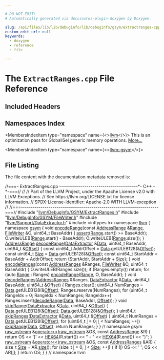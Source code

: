 ```yaml
---

# DO NOT EDIT!
# Automatically generated via docusaurus-plugin-doxygen by Doxygen.

slug: /api/files/lib/lib/debuginfo/lib/debuginfo/gsym/extractranges-cpp
custom_edit_url: null
keywords:
  - doxygen
  - reference
  - file

---
```





# The `ExtractRanges.cpp` File Reference

<DoxygenPage pluginConfig={pluginConfig}>



## Included Headers

<IncludesList>
<IncludesListItem
  filePath="llvm/DebugInfo/GSYM/ExtractRanges.h"
  permalink="/docs/api/files/include/include/llvm/include/llvm/debuginfo/include/llvm/debuginfo/gsym/extractranges-h"
  isLocal="true" />
<IncludesListItem
  filePath="llvm/DebugInfo/GSYM/FileWriter.h"
  permalink="/docs/api/files/include/include/llvm/include/llvm/debuginfo/include/llvm/debuginfo/gsym/filewriter-h"
  isLocal="true" />
<IncludesListItem
  filePath="llvm/Support/DataExtractor.h"
  permalink="/docs/api/files/include/include/llvm/include/llvm/support/dataextractor-h"
  isLocal="true" />
<IncludesListItem
  filePath="inttypes.h"
  permalink=""
  isLocal="false" />
</IncludesList>

## Namespaces Index

<MembersIndex>

<MembersIndexItem
  type="namespace"
  name={<><a href="/docs/api/namespaces/llvm">llvm</a></>}>
This is an optimization pass for GlobalISel generic memory operations. <a href="/docs/api/namespaces/llvm/#details">More...</a>
</MembersIndexItem>

<MembersIndexItem
  type="namespace"
  name={<><a href="/docs/api/namespaces/llvm/gsym">llvm::gsym</a></>}>
</MembersIndexItem>

</MembersIndex>


## File Listing

The file content with the documentation metadata removed is:

<ProgramListing>

<Link id="l00001" /><CodeLine lineNumber="1"><span class="doxyHighlightComment">//===- ExtractRanges.cpp ----------------------------------------&#42;- C++ -&#42;-===//</span></CodeLine>
<Link id="l00002" /><CodeLine lineNumber="2"><span class="doxyHighlightComment">//</span></CodeLine>
<Link id="l00003" /><CodeLine lineNumber="3"><span class="doxyHighlightComment">// Part of the LLVM Project, under the Apache License v2.0 with LLVM Exceptions.</span></CodeLine>
<Link id="l00004" /><CodeLine lineNumber="4"><span class="doxyHighlightComment">// See https://llvm.org/LICENSE.txt for license information.</span></CodeLine>
<Link id="l00005" /><CodeLine lineNumber="5"><span class="doxyHighlightComment">// SPDX-License-Identifier: Apache-2.0 WITH LLVM-exception</span></CodeLine>
<Link id="l00006" /><CodeLine lineNumber="6"><span class="doxyHighlightComment">//</span></CodeLine>
<Link id="l00007" /><CodeLine lineNumber="7"><span class="doxyHighlightComment">//===----------------------------------------------------------------------===//</span></CodeLine>
<Link id="l00008" /><CodeLine lineNumber="8"></CodeLine>
<Link id="l00009" /><CodeLine lineNumber="9"><span class="doxyHighlightPreprocessor">#include &quot;<a href="/docs/api/files/include/include/llvm/include/llvm/debuginfo/include/llvm/debuginfo/gsym/extractranges-h">llvm/DebugInfo/GSYM/ExtractRanges.h</a>&quot;</span></CodeLine>
<Link id="l00010" /><CodeLine lineNumber="10"><span class="doxyHighlightPreprocessor">#include &quot;<a href="/docs/api/files/include/include/llvm/include/llvm/debuginfo/include/llvm/debuginfo/gsym/filewriter-h">llvm/DebugInfo/GSYM/FileWriter.h</a>&quot;</span></CodeLine>
<Link id="l00011" /><CodeLine lineNumber="11"><span class="doxyHighlightPreprocessor">#include &quot;<a href="/docs/api/files/include/include/llvm/include/llvm/support/dataextractor-h">llvm/Support/DataExtractor.h</a>&quot;</span></CodeLine>
<Link id="l00012" /><CodeLine lineNumber="12"><span class="doxyHighlightPreprocessor">#include &lt;inttypes.h&gt;</span></CodeLine>
<Link id="l00013" /><CodeLine lineNumber="13"></CodeLine>
<Link id="l00014" /><CodeLine lineNumber="14"><span class="doxyHighlightKeyword">namespace </span><span class="doxyHighlight"><a href="/docs/api/namespaces/llvm">llvm</a> &#123;</span></CodeLine>
<Link id="l00015" /><CodeLine lineNumber="15"><span class="doxyHighlightKeyword">namespace </span><span class="doxyHighlight"><a href="/docs/api/namespaces/llvm/gsym">gsym</a> &#123;</span></CodeLine>
<Link id="l00016" /><CodeLine lineNumber="16"></CodeLine>
<Link id="l00017" /><CodeLine lineNumber="17" lineLink="/docs/api/namespaces/llvm/gsym/#aae0fb6ac4ef14777e86b4e79350ae013"><span class="doxyHighlightKeywordType">void</span><span class="doxyHighlight"> <a href="/docs/api/namespaces/llvm/gsym/#aae0fb6ac4ef14777e86b4e79350ae013">encodeRange</a>(</span><span class="doxyHighlightKeyword">const</span><span class="doxyHighlight"> <a href="/docs/api/classes/llvm/addressrange">AddressRange</a> &amp;<a href="/docs/api/files/lib/lib/target/lib/target/nvptx/nvvmintrrange-cpp/#a34bd74317e3f04bfc4318c2d1a470877">Range</a>, <a href="/docs/api/classes/llvm/gsym/filewriter">FileWriter</a> &amp;O, uint64&#95;t BaseAddr) &#123;</span></CodeLine>
<Link id="l00018" /><CodeLine lineNumber="18"><span class="doxyHighlight">  <a href="/docs/api/files/lib/lib/target/lib/target/amdgpu/silowercontrolflow-cpp/#a4868c5d81c5ccc98c47aeab6244346a0">assert</a>(<a href="/docs/api/files/lib/lib/target/lib/target/nvptx/nvvmintrrange-cpp/#a34bd74317e3f04bfc4318c2d1a470877">Range</a>.start() &gt;= BaseAddr);</span></CodeLine>
<Link id="l00019" /><CodeLine lineNumber="19"><span class="doxyHighlight">  O.writeULEB(<a href="/docs/api/files/lib/lib/target/lib/target/nvptx/nvvmintrrange-cpp/#a34bd74317e3f04bfc4318c2d1a470877">Range</a>.start() - BaseAddr);</span></CodeLine>
<Link id="l00020" /><CodeLine lineNumber="20"><span class="doxyHighlight">  O.writeULEB(<a href="/docs/api/files/lib/lib/target/lib/target/nvptx/nvvmintrrange-cpp/#a34bd74317e3f04bfc4318c2d1a470877">Range</a>.size());</span></CodeLine>
<Link id="l00021" /><CodeLine lineNumber="21"><span class="doxyHighlight">&#125;</span></CodeLine>
<Link id="l00022" /><CodeLine lineNumber="22"></CodeLine>
<Link id="l00023" /><CodeLine lineNumber="23" lineLink="/docs/api/namespaces/llvm/gsym/#a0c0499e91b2ffe8a47e385d0ec63d293"><span class="doxyHighlight"><a href="/docs/api/classes/llvm/addressrange">AddressRange</a> <a href="/docs/api/namespaces/llvm/gsym/#a0c0499e91b2ffe8a47e385d0ec63d293">decodeRange</a>(<a href="/docs/api/classes/llvm/dataextractor">DataExtractor</a> &amp;<a href="/docs/api/namespaces/llvm/#aa20539e89704d20b98b97e9c3feac934">Data</a>, uint64&#95;t BaseAddr,</span></CodeLine>
<Link id="l00024" /><CodeLine lineNumber="24"><span class="doxyHighlight">                         uint64&#95;t &amp;<a href="/docs/api/namespaces/llvm/#a05f5b9a11bdcc5feba62899f95dcf878a3134224cba2545bc57954d3b072aebb4">Offset</a>) &#123;</span></CodeLine>
<Link id="l00025" /><CodeLine lineNumber="25"><span class="doxyHighlight">  </span><span class="doxyHighlightKeyword">const</span><span class="doxyHighlight"> uint64&#95;t AddrOffset = <a href="/docs/api/namespaces/llvm/#aa20539e89704d20b98b97e9c3feac934">Data</a>.getULEB128(&amp;<a href="/docs/api/namespaces/llvm/#a05f5b9a11bdcc5feba62899f95dcf878a3134224cba2545bc57954d3b072aebb4">Offset</a>);</span></CodeLine>
<Link id="l00026" /><CodeLine lineNumber="26"><span class="doxyHighlight">  </span><span class="doxyHighlightKeyword">const</span><span class="doxyHighlight"> uint64&#95;t <a href="/docs/api/files/lib/lib/analysis/inlineorder-cpp/#a7ee6f0cb51c3b9056199e9a0001fe8c3a6f6cb72d544962fa333e2e34ce64f719">Size</a> = <a href="/docs/api/namespaces/llvm/#aa20539e89704d20b98b97e9c3feac934">Data</a>.getULEB128(&amp;<a href="/docs/api/namespaces/llvm/#a05f5b9a11bdcc5feba62899f95dcf878a3134224cba2545bc57954d3b072aebb4">Offset</a>);</span></CodeLine>
<Link id="l00027" /><CodeLine lineNumber="27"><span class="doxyHighlight">  </span><span class="doxyHighlightKeyword">const</span><span class="doxyHighlight"> uint64&#95;t StartAddr = BaseAddr + AddrOffset;</span></CodeLine>
<Link id="l00028" /><CodeLine lineNumber="28"></CodeLine>
<Link id="l00029" /><CodeLine lineNumber="29"><span class="doxyHighlight">  </span><span class="doxyHighlightKeywordFlow">return</span><span class="doxyHighlight"> &#123;StartAddr, StartAddr + <a href="/docs/api/files/lib/lib/analysis/inlineorder-cpp/#a7ee6f0cb51c3b9056199e9a0001fe8c3a6f6cb72d544962fa333e2e34ce64f719">Size</a>&#125;;</span></CodeLine>
<Link id="l00030" /><CodeLine lineNumber="30"><span class="doxyHighlight">&#125;</span></CodeLine>
<Link id="l00031" /><CodeLine lineNumber="31"></CodeLine>
<Link id="l00032" /><CodeLine lineNumber="32" lineLink="/docs/api/namespaces/llvm/gsym/#a1457a01526b6335c882eccf768d2359b"><span class="doxyHighlightKeywordType">void</span><span class="doxyHighlight"> <a href="/docs/api/namespaces/llvm/gsym/#a1457a01526b6335c882eccf768d2359b">encodeRanges</a>(</span><span class="doxyHighlightKeyword">const</span><span class="doxyHighlight"> <a href="/docs/api/classes/llvm/addressranges">AddressRanges</a> &amp;Ranges, <a href="/docs/api/classes/llvm/gsym/filewriter">FileWriter</a> &amp;O,</span></CodeLine>
<Link id="l00033" /><CodeLine lineNumber="33"><span class="doxyHighlight">                  uint64&#95;t BaseAddr) &#123;</span></CodeLine>
<Link id="l00034" /><CodeLine lineNumber="34"><span class="doxyHighlight">  O.writeULEB(Ranges.size());</span></CodeLine>
<Link id="l00035" /><CodeLine lineNumber="35"><span class="doxyHighlight">  </span><span class="doxyHighlightKeywordFlow">if</span><span class="doxyHighlight"> (Ranges.empty())</span></CodeLine>
<Link id="l00036" /><CodeLine lineNumber="36"><span class="doxyHighlight">    </span><span class="doxyHighlightKeywordFlow">return</span><span class="doxyHighlight">;</span></CodeLine>
<Link id="l00037" /><CodeLine lineNumber="37"><span class="doxyHighlight">  </span><span class="doxyHighlightKeywordFlow">for</span><span class="doxyHighlight"> (</span><span class="doxyHighlightKeyword">auto</span><span class="doxyHighlight"> <a href="/docs/api/files/lib/lib/target/lib/target/nvptx/nvvmintrrange-cpp/#a34bd74317e3f04bfc4318c2d1a470877">Range</a> : Ranges)</span></CodeLine>
<Link id="l00038" /><CodeLine lineNumber="38"><span class="doxyHighlight">    <a href="/docs/api/namespaces/llvm/gsym/#aae0fb6ac4ef14777e86b4e79350ae013">encodeRange</a>(<a href="/docs/api/files/lib/lib/target/lib/target/nvptx/nvvmintrrange-cpp/#a34bd74317e3f04bfc4318c2d1a470877">Range</a>, O, BaseAddr);</span></CodeLine>
<Link id="l00039" /><CodeLine lineNumber="39"><span class="doxyHighlight">&#125;</span></CodeLine>
<Link id="l00040" /><CodeLine lineNumber="40"></CodeLine>
<Link id="l00041" /><CodeLine lineNumber="41" lineLink="/docs/api/namespaces/llvm/gsym/#a633a66f4b93fb7bdf56cac67cd76ffd5"><span class="doxyHighlightKeywordType">void</span><span class="doxyHighlight"> <a href="/docs/api/namespaces/llvm/gsym/#a633a66f4b93fb7bdf56cac67cd76ffd5">decodeRanges</a>(<a href="/docs/api/classes/llvm/addressranges">AddressRanges</a> &amp;Ranges, <a href="/docs/api/classes/llvm/dataextractor">DataExtractor</a> &amp;<a href="/docs/api/namespaces/llvm/#aa20539e89704d20b98b97e9c3feac934">Data</a>, uint64&#95;t BaseAddr,</span></CodeLine>
<Link id="l00042" /><CodeLine lineNumber="42"><span class="doxyHighlight">                  uint64&#95;t &amp;<a href="/docs/api/namespaces/llvm/#a05f5b9a11bdcc5feba62899f95dcf878a3134224cba2545bc57954d3b072aebb4">Offset</a>) &#123;</span></CodeLine>
<Link id="l00043" /><CodeLine lineNumber="43"><span class="doxyHighlight">  Ranges.clear();</span></CodeLine>
<Link id="l00044" /><CodeLine lineNumber="44"><span class="doxyHighlight">  uint64&#95;t NumRanges = <a href="/docs/api/namespaces/llvm/#aa20539e89704d20b98b97e9c3feac934">Data</a>.getULEB128(&amp;<a href="/docs/api/namespaces/llvm/#a05f5b9a11bdcc5feba62899f95dcf878a3134224cba2545bc57954d3b072aebb4">Offset</a>);</span></CodeLine>
<Link id="l00045" /><CodeLine lineNumber="45"><span class="doxyHighlight">  Ranges.reserve(NumRanges);</span></CodeLine>
<Link id="l00046" /><CodeLine lineNumber="46"><span class="doxyHighlight">  </span><span class="doxyHighlightKeywordFlow">for</span><span class="doxyHighlight"> (uint64&#95;t RangeIdx = 0; RangeIdx &lt; NumRanges; RangeIdx++)</span></CodeLine>
<Link id="l00047" /><CodeLine lineNumber="47"><span class="doxyHighlight">    Ranges.insert(<a href="/docs/api/namespaces/llvm/gsym/#a0c0499e91b2ffe8a47e385d0ec63d293">decodeRange</a>(<a href="/docs/api/namespaces/llvm/#aa20539e89704d20b98b97e9c3feac934">Data</a>, BaseAddr, <a href="/docs/api/namespaces/llvm/#a05f5b9a11bdcc5feba62899f95dcf878a3134224cba2545bc57954d3b072aebb4">Offset</a>));</span></CodeLine>
<Link id="l00048" /><CodeLine lineNumber="48"><span class="doxyHighlight">&#125;</span></CodeLine>
<Link id="l00049" /><CodeLine lineNumber="49"></CodeLine>
<Link id="l00050" /><CodeLine lineNumber="50" lineLink="/docs/api/namespaces/llvm/gsym/#ab9300a0d565311c1e9b0ecd92d6a9950"><span class="doxyHighlightKeywordType">void</span><span class="doxyHighlight"> <a href="/docs/api/namespaces/llvm/gsym/#ab9300a0d565311c1e9b0ecd92d6a9950">skipRange</a>(<a href="/docs/api/classes/llvm/dataextractor">DataExtractor</a> &amp;<a href="/docs/api/namespaces/llvm/#aa20539e89704d20b98b97e9c3feac934">Data</a>, uint64&#95;t &amp;<a href="/docs/api/namespaces/llvm/#a05f5b9a11bdcc5feba62899f95dcf878a3134224cba2545bc57954d3b072aebb4">Offset</a>) &#123;</span></CodeLine>
<Link id="l00051" /><CodeLine lineNumber="51"><span class="doxyHighlight">  <a href="/docs/api/namespaces/llvm/#aa20539e89704d20b98b97e9c3feac934">Data</a>.getULEB128(&amp;<a href="/docs/api/namespaces/llvm/#a05f5b9a11bdcc5feba62899f95dcf878a3134224cba2545bc57954d3b072aebb4">Offset</a>);</span></CodeLine>
<Link id="l00052" /><CodeLine lineNumber="52"><span class="doxyHighlight">  <a href="/docs/api/namespaces/llvm/#aa20539e89704d20b98b97e9c3feac934">Data</a>.getULEB128(&amp;<a href="/docs/api/namespaces/llvm/#a05f5b9a11bdcc5feba62899f95dcf878a3134224cba2545bc57954d3b072aebb4">Offset</a>);</span></CodeLine>
<Link id="l00053" /><CodeLine lineNumber="53"><span class="doxyHighlight">&#125;</span></CodeLine>
<Link id="l00054" /><CodeLine lineNumber="54"></CodeLine>
<Link id="l00055" /><CodeLine lineNumber="55" lineLink="/docs/api/namespaces/llvm/gsym/#a737818489808bd60446fcf82c7946f5e"><span class="doxyHighlight">uint64&#95;t <a href="/docs/api/namespaces/llvm/gsym/#a737818489808bd60446fcf82c7946f5e">skipRanges</a>(<a href="/docs/api/classes/llvm/dataextractor">DataExtractor</a> &amp;<a href="/docs/api/namespaces/llvm/#aa20539e89704d20b98b97e9c3feac934">Data</a>, uint64&#95;t &amp;<a href="/docs/api/namespaces/llvm/#a05f5b9a11bdcc5feba62899f95dcf878a3134224cba2545bc57954d3b072aebb4">Offset</a>) &#123;</span></CodeLine>
<Link id="l00056" /><CodeLine lineNumber="56"><span class="doxyHighlight">  uint64&#95;t NumRanges = <a href="/docs/api/namespaces/llvm/#aa20539e89704d20b98b97e9c3feac934">Data</a>.getULEB128(&amp;<a href="/docs/api/namespaces/llvm/#a05f5b9a11bdcc5feba62899f95dcf878a3134224cba2545bc57954d3b072aebb4">Offset</a>);</span></CodeLine>
<Link id="l00057" /><CodeLine lineNumber="57"><span class="doxyHighlight">  </span><span class="doxyHighlightKeywordFlow">for</span><span class="doxyHighlight"> (uint64&#95;t <a href="/docs/api/files/lib/lib/support/md5-cpp/#ac0eafdc9ee161b71e7af98af736952fd">I</a> = 0; <a href="/docs/api/files/lib/lib/support/md5-cpp/#ac0eafdc9ee161b71e7af98af736952fd">I</a> &lt; NumRanges; ++<a href="/docs/api/files/lib/lib/support/md5-cpp/#ac0eafdc9ee161b71e7af98af736952fd">I</a>)</span></CodeLine>
<Link id="l00058" /><CodeLine lineNumber="58"><span class="doxyHighlight">    <a href="/docs/api/namespaces/llvm/gsym/#ab9300a0d565311c1e9b0ecd92d6a9950">skipRange</a>(<a href="/docs/api/namespaces/llvm/#aa20539e89704d20b98b97e9c3feac934">Data</a>, <a href="/docs/api/namespaces/llvm/#a05f5b9a11bdcc5feba62899f95dcf878a3134224cba2545bc57954d3b072aebb4">Offset</a>);</span></CodeLine>
<Link id="l00059" /><CodeLine lineNumber="59"><span class="doxyHighlight">  </span><span class="doxyHighlightKeywordFlow">return</span><span class="doxyHighlight"> NumRanges;</span></CodeLine>
<Link id="l00060" /><CodeLine lineNumber="60"><span class="doxyHighlight">&#125;</span></CodeLine>
<Link id="l00061" /><CodeLine lineNumber="61"></CodeLine>
<Link id="l00062" /><CodeLine lineNumber="62"><span class="doxyHighlight">&#125; </span><span class="doxyHighlightComment">// namespace gsym</span></CodeLine>
<Link id="l00063" /><CodeLine lineNumber="63"></CodeLine>
<Link id="l00064" /><CodeLine lineNumber="64" lineLink="/docs/api/namespaces/llvm/#a9b117ff34b6d87ecd6b48c6f10c8e561"><span class="doxyHighlight"><a href="/docs/api/classes/llvm/raw-ostream">raw&#95;ostream</a> &amp;<a href="/docs/api/namespaces/llvm/#ab89f1db02887aa569176f0e29622eb47">operator&lt;&lt;</a>(<a href="/docs/api/classes/llvm/raw-ostream">raw&#95;ostream</a> &amp;OS, </span><span class="doxyHighlightKeyword">const</span><span class="doxyHighlight"> <a href="/docs/api/classes/llvm/addressrange">AddressRange</a> &amp;R) &#123;</span></CodeLine>
<Link id="l00065" /><CodeLine lineNumber="65"><span class="doxyHighlight">  </span><span class="doxyHighlightKeywordFlow">return</span><span class="doxyHighlight"> OS &lt;&lt; </span><span class="doxyHighlightCharLiteral">&#39;&#91;&#39;</span><span class="doxyHighlight"> &lt;&lt; <a href="/docs/api/files/include/include/llvm/include/llvm/debuginfo/include/llvm/debuginfo/gsym/extractranges-h/#abedaa94d52e9958ad4a0d3790d0e4451">HEX64</a>(R.start()) &lt;&lt; </span><span class="doxyHighlightStringLiteral">&quot; - &quot;</span><span class="doxyHighlight"> &lt;&lt; <a href="/docs/api/files/include/include/llvm/include/llvm/debuginfo/include/llvm/debuginfo/gsym/extractranges-h/#abedaa94d52e9958ad4a0d3790d0e4451">HEX64</a>(R.end()) &lt;&lt; </span><span class="doxyHighlightStringLiteral">&quot;)&quot;</span><span class="doxyHighlight">;</span></CodeLine>
<Link id="l00066" /><CodeLine lineNumber="66"><span class="doxyHighlight">&#125;</span></CodeLine>
<Link id="l00067" /><CodeLine lineNumber="67"></CodeLine>
<Link id="l00068" /><CodeLine lineNumber="68" lineLink="/docs/api/namespaces/llvm/#a6ff5af16abef2f212c16d3b905726b57"><span class="doxyHighlight"><a href="/docs/api/classes/llvm/raw-ostream">raw&#95;ostream</a> &amp;<a href="/docs/api/namespaces/llvm/#ab89f1db02887aa569176f0e29622eb47">operator&lt;&lt;</a>(<a href="/docs/api/classes/llvm/raw-ostream">raw&#95;ostream</a> &amp;OS, </span><span class="doxyHighlightKeyword">const</span><span class="doxyHighlight"> <a href="/docs/api/classes/llvm/addressranges">AddressRanges</a> &amp;AR) &#123;</span></CodeLine>
<Link id="l00069" /><CodeLine lineNumber="69"><span class="doxyHighlight">  </span><span class="doxyHighlightKeywordType">size&#95;t</span><span class="doxyHighlight"> <a href="/docs/api/files/lib/lib/analysis/inlineorder-cpp/#a7ee6f0cb51c3b9056199e9a0001fe8c3a6f6cb72d544962fa333e2e34ce64f719">Size</a> = AR.<a href="/docs/api/classes/llvm/addressrangesbase/#af2086278ec5619ea74bad03206627f23">size</a>();</span></CodeLine>
<Link id="l00070" /><CodeLine lineNumber="70"><span class="doxyHighlight">  </span><span class="doxyHighlightKeywordFlow">for</span><span class="doxyHighlight"> (</span><span class="doxyHighlightKeywordType">size&#95;t</span><span class="doxyHighlight"> <a href="/docs/api/files/lib/lib/support/md5-cpp/#ac0eafdc9ee161b71e7af98af736952fd">I</a> = 0; <a href="/docs/api/files/lib/lib/support/md5-cpp/#ac0eafdc9ee161b71e7af98af736952fd">I</a> &lt; <a href="/docs/api/files/lib/lib/analysis/inlineorder-cpp/#a7ee6f0cb51c3b9056199e9a0001fe8c3a6f6cb72d544962fa333e2e34ce64f719">Size</a>; ++<a href="/docs/api/files/lib/lib/support/md5-cpp/#ac0eafdc9ee161b71e7af98af736952fd">I</a>) &#123;</span></CodeLine>
<Link id="l00071" /><CodeLine lineNumber="71"><span class="doxyHighlight">    </span><span class="doxyHighlightKeywordFlow">if</span><span class="doxyHighlight"> (<a href="/docs/api/files/lib/lib/support/md5-cpp/#ac0eafdc9ee161b71e7af98af736952fd">I</a>)</span></CodeLine>
<Link id="l00072" /><CodeLine lineNumber="72"><span class="doxyHighlight">      OS &lt;&lt; </span><span class="doxyHighlightCharLiteral">&#39; &#39;</span><span class="doxyHighlight">;</span></CodeLine>
<Link id="l00073" /><CodeLine lineNumber="73"><span class="doxyHighlight">    OS &lt;&lt; AR&#91;<a href="/docs/api/files/lib/lib/support/md5-cpp/#ac0eafdc9ee161b71e7af98af736952fd">I</a>&#93;;</span></CodeLine>
<Link id="l00074" /><CodeLine lineNumber="74"><span class="doxyHighlight">  &#125;</span></CodeLine>
<Link id="l00075" /><CodeLine lineNumber="75"><span class="doxyHighlight">  </span><span class="doxyHighlightKeywordFlow">return</span><span class="doxyHighlight"> OS;</span></CodeLine>
<Link id="l00076" /><CodeLine lineNumber="76"><span class="doxyHighlight">&#125;</span></CodeLine>
<Link id="l00077" /><CodeLine lineNumber="77"></CodeLine>
<Link id="l00078" /><CodeLine lineNumber="78"><span class="doxyHighlight">&#125; </span><span class="doxyHighlightComment">// namespace llvm</span></CodeLine>

</ProgramListing>


</DoxygenPage>
